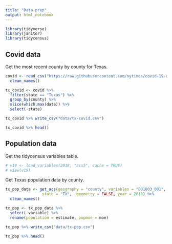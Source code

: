 ```yaml
---
title: "Data prep"
output: html_notebook
---
```


```r
library(tidyverse)
library(janitor)
library(tidycensus)
```

## Covid data

Get the most recent county by county for Texas.

```r
covid <- read_csv("https://raw.githubusercontent.com/nytimes/covid-19-data/master/us-counties.csv") %>% 
  clean_names()

tx_covid <- covid %>% 
  filter(state == "Texas") %>% 
  group_by(county) %>% 
  slice(which.max(date)) %>% 
  select(-state)

tx_covid %>% write_csv("data/tx-covid.csv")

tx_covid %>% head()
```

## Population data

Get the tidycensus variables table.

```r
# v19 <- load_variables(2018, "acs5", cache = TRUE)
# view(v19)
```

Get Texas population data by county.

```r
tx_pop_data <- get_acs(geography = "county", variables = "B01003_001",
                state = "TX",  geometry = FALSE, year = 2018) %>% 
  clean_names()

tx_pop <- tx_pop_data %>% 
  select(-variable) %>% 
  rename(population = estimate, popmoe = moe)

tx_pop %>% write_csv("data/tx-pop.csv")

tx_pop %>% head()
```


